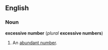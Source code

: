 ==English==
===Noun===
'''excessive number''' (''plural'' '''excessive numbers''')

#{{number theory}} An [[abundant number]].

<!--Put translations, etc, under "abundant number"-->